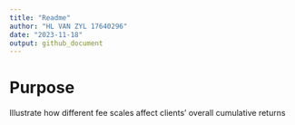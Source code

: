 ```yaml
---
title: "Readme"
author: "HL VAN ZYL 17640296"
date: "2023-11-18"
output: github_document
---
```


# Purpose 

Illustrate how different fee scales affect clients' overall cumulative returns 


# 
